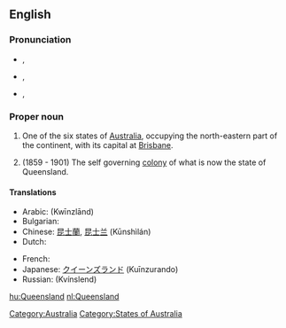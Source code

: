 ==English==
{{wikipedia}}

===Pronunciation===
* {{a|AusE}} {{IPA|/ˈkwɪːnzˌlæːnd/}}, {{SAMPA|/"kwI:nz%l{nd/}}
* {{a|UK}} {{IPA|/ˈkwiːnz.lænd/}}, {{SAMPA|/"kwi:nz.l{nd/}}
* {{a|US}} {{IPA|/ˈkwiːnzlənd/}}, {{SAMPA|/"kwi:nzl@nd/}}

===Proper noun===
{{en-proper noun}}

# One of the six states of [[Australia]], occupying the north-eastern part of the continent, with its capital at [[Brisbane]].
# {{historical}} (1859 - 1901) The self governing [[colony]] of what is now the state of Queensland.

====Translations====
{{trans-top|Australian state}}
* Arabic: {{Arab|[[كوينزلاند]]}} (Kwīnzlānd) {{m}}
* Bulgarian: {{t-|bg|Куиинсланд|sc=Cyrl}}
* Chinese: [[昆士蘭]], [[昆士兰]] (Kūnshìlán)
* Dutch: {{t+|nl|Queensland}}
{{trans-mid}}
* French: {{t-|fr|Queensland}} {{m}}
* Japanese: [[クイーンズランド]] (Kuīnzurando)
* Russian: {{t|ru|Квинсленд|sc=Cyrl|m}} (Kvínslend)
{{trans-bottom}}

[[Category:Australia]]
[[Category:States of Australia]]

[[hu:Queensland]]
[[nl:Queensland]]